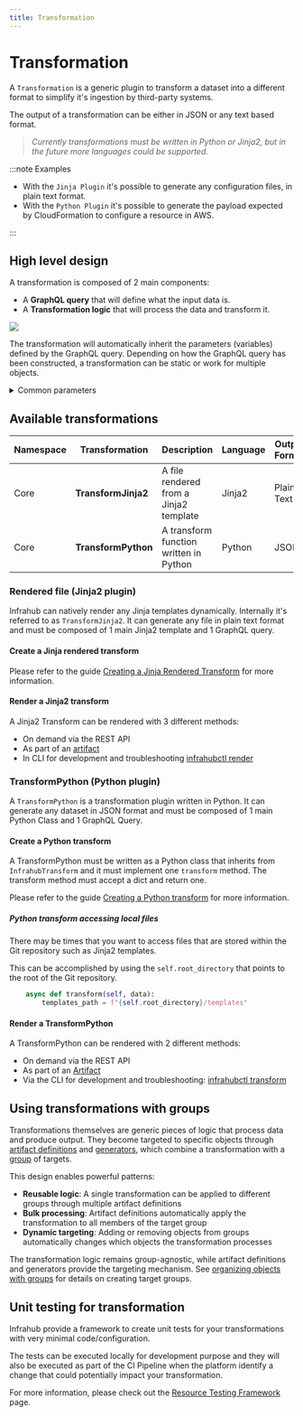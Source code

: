 ```yaml
---
title: Transformation
---
```


# Transformation

A `Transformation` is a generic plugin to transform a dataset into a different format to simplify it's ingestion by third-party systems.

The output of a transformation can be either in JSON or any text based format.
>*Currently transformations must be written in Python or Jinja2, but in the future more languages could be supported.*

:::note Examples

- With the `Jinja Plugin` it's possible to generate any configuration files, in plain text format.
- With the `Python Plugin` it's possible to generate the payload expected by CloudFormation to configure a resource in AWS.

:::

## High level design

A transformation is composed of 2 main components:

- A **GraphQL query** that will define what the input data is.
- A **Transformation logic** that will process the data and transform it.

![](../media/transformation.excalidraw.svg)

The transformation will automatically inherit the parameters (variables) defined by the GraphQL query. Depending on how the GraphQL query has been constructed, a transformation can be static or work for multiple objects.

<details>
  <summary>Common parameters</summary>

  | Name            | Type                                  | Default | Required |
  | --------------- | ------------------------------------- | ------- | -------- |
  | **name**        | `Text`                                | -       | Yes      |
  | **label**       | `Text`                                | -       | No       |
  | **description** | `Text`                                | -       | No       |
  | **timeout**     | `Number`                              | 10      | No       |
  | **rebase**      | `Boolean`                             | False   | No       |
  | **query**       | `Relationship`<br /> CoreGraphQLQuery | -       | Yes      |
  | **repository**  | `Relationship`<br /> CoreRepository   | -       | Yes      |

</details>

## Available transformations

| Namespace | Transformation      | Description                            | Language | Output Format |
| --------- | ------------------- | -------------------------------------- | -------- | ------------- |
| Core      | **TransformJinja2** | A file rendered from a Jinja2 template | Jinja2   | Plain Text    |
| Core      | **TransformPython** | A transform function written in Python | Python   | JSON          |

### Rendered file (Jinja2 plugin)

Infrahub can natively render any Jinja templates dynamically. Internally it's referred to as `TransformJinja2`. It can generate any file in plain text format and must be composed of 1 main Jinja2 template and 1 GraphQL query.

#### Create a Jinja rendered transform

Please refer to the guide [Creating a Jinja Rendered Transform](../guides/jinja2-transform) for more information.

#### Render a Jinja2 transform

A Jinja2 Transform can be rendered with 3 different methods:

- On demand via the REST API
- As part of an [artifact](./artifact.mdx)
- In CLI for development and troubleshooting [infrahubctl render]($(base_url)infrahubctl/infrahubctl-render)

### TransformPython (Python plugin)

A `TransformPython` is a transformation plugin written in Python. It can generate any dataset in JSON format and must be composed of 1 main Python Class and 1 GraphQL Query.

#### Create a Python transform

A TransformPython must be written as a Python class that inherits from `InfrahubTransform` and it must implement one `transform` method. The transform method must accept a dict and return one.

Please refer to the guide [Creating a Python transform](../guides/python-transform) for more information.

##### Python transform accessing local files

There may be times that you want to access files that are stored within the Git repository such as Jinja2 templates.

This can be accomplished by using the `self.root_directory` that points to the root of the Git repository.

```python
    async def transform(self, data):
        templates_path = f"{self.root_directory}/templates"
```

#### Render a TransformPython

A TransformPython can be rendered with 2 different methods:

- On demand via the REST API
- As part of an [Artifact](./artifact.mdx)
- Via the CLI for development and troubleshooting: [infrahubctl transform]($(base_url)infrahubctl/infrahubctl-transform)

## Using transformations with groups

Transformations themselves are generic pieces of logic that process data and produce output. They become targeted to specific objects through [artifact definitions](./artifact.mdx) and [generators](./generator.mdx), which combine a transformation with a [group](./groups.mdx) of targets.

This design enables powerful patterns:

- **Reusable logic**: A single transformation can be applied to different groups through multiple artifact definitions
- **Bulk processing**: Artifact definitions automatically apply the transformation to all members of the target group
- **Dynamic targeting**: Adding or removing objects from groups automatically changes which objects the transformation processes

The transformation logic remains group-agnostic, while artifact definitions and generators provide the targeting mechanism. See [organizing objects with groups](../guides/groups.mdx) for details on creating target groups.

## Unit testing for transformation

Infrahub provide a framework to create unit tests for your transformations with very minimal code/configuration.

The tests can be executed locally for development purpose and they will also be executed as part of the CI Pipeline when the platform identify a change that could potentially impact your transformation.

For more information, please check out the [Resource Testing Framework](../topics/resources-testing-framework) page.
